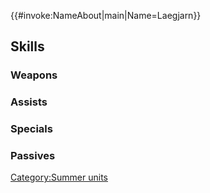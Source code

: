{{#invoke:NameAbout|main|Name=Laegjarn}}{{HeroPage Tabs}}
{{Hero Infobox
|Name=Laegjarn
|Title=Burning Sun
|GrowthModifier=Gen 3
|WeaponType=Blue Tome
|MoveType=Flying
|Origin=Fire Emblem Heroes
|Gender=Female
|artist=前嶋重機
|actorEN=Alicia Stratten
|actorJP=田村ゆかり
|releaseDate=6/20/2019
|TagID=水着レーギャルン
|InternalID=388
|Properties=special,specRate_202302
|cv1=0
|cv2=300200
|description=The eldest princess of Múspell, the Flame Kingdom. In her swimsuit, she braves the red-hot sun.
}}
{{Stats Page
|Lv1HP=18|Lv1ATK=6|Lv1SPD=9|Lv1DEF=5|Lv1RES=6
|GRHP=45|GRATK=65|GRSPD=65|GRDEF=35|GRRES=35
}}
==Skills==
===Weapons===
{{Weapons Table
|weapon1=Light
|weapon1Default=1
|weapon1Unlock=1
|weapon2=Ellight
|weapon2Default=3
|weapon2Unlock=2
|weapon3=Shine
|weapon3Default=4
|weapon3Unlock=3
|weapon4=Worldsea Wave
|weapon4Default=5
|weapon4Unlock=5
}}
===Assists===
{{Assists Table
|assist1=Reposition
|assist1Default=4
|assist1Unlock=3
}}
===Specials===
{{Specials Table}}
===Passives===
{{Passives Table
|passiveA1=Darting Blow 1
|passiveA2=Swift Sparrow 1
|passiveA3=Swift Sparrow 2
|passiveA4=Swift Sparrow 3
|passiveA1Unlock=2
|passiveA2Unlock=3
|passiveA3Unlock=4
|passiveA4Unlock=5
|passiveB1=Flier Formation 1
|passiveB2=Flier Formation 2
|passiveB3=Flier Formation 3
|passiveB1Unlock=3
|passiveB2Unlock=4
|passiveB3Unlock=5
|passiveC1=Hone Spd 1
|passiveC2=Hone Spd 2
|passiveC3=Hone Fliers
|passiveC1Unlock=1
|passiveC2Unlock=2
|passiveC3Unlock=4
}}
{{Heroes Navbox}}
[[Category:Summer units]]